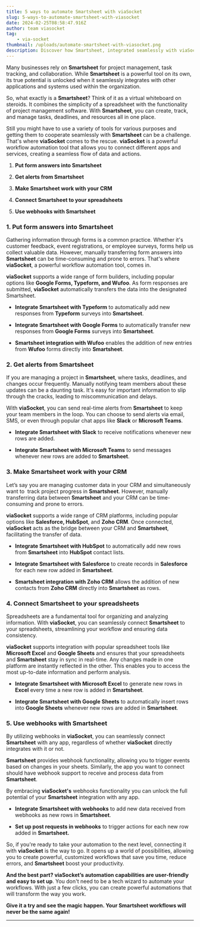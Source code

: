 ```yaml
---
title: 5 ways to automate Smartsheet with viaSocket
slug: 5-ways-to-automate-smartsheet-with-viasocket
date: 2024-02-25T08:58:47.916Z
author: team viasocket
tag:
    - via-socket
thumbnail: /uploads/automate-smartsheet-with-viasocket.png
description: Discover how Smartsheet, integrated seamlessly with viaSocket, transforms project management and collaboration.
---
```


Many businesses rely on **Smartsheet** for project management, task tracking, and collaboration. While **Smartsheet** is a powerful tool on its own, its true potential is unlocked when it seamlessly integrates with other applications and systems used within the organization.

So, what exactly is a **Smartsheet**? Think of it as a virtual whiteboard on steroids. It combines the simplicity of a spreadsheet with the functionality of project management software. With **Smartsheet**, you can create, track, and manage tasks, deadlines, and resources all in one place.

Still you might have to use a variety of tools for various purposes and getting them to cooperate seamlessly with **Smartsheet** can be a challenge. That's where **viaSocket** comes to the rescue. **viaSocket** is a powerful workflow automation tool that allows you to connect different apps and services, creating a seamless flow of data and actions.

1. **Put form answers into Smartsheet**

2. **Get alerts from Smartsheet**

3. **Make Smartsheet work with your CRM**

4. **Connect Smartsheet to your spreadsheets**

5. **Use webhooks with Smartsheet**

### 1. Put form answers into Smartsheet<a id="1-put-form-answers-into-smartsheet"></a>

Gathering information through forms is a common practice. Whether it's customer feedback, event registrations, or employee surveys, forms help us collect valuable data. However, manually transferring form answers into **Smartsheet** can be time-consuming and prone to errors. That's where **viaSocket**, a powerful workflow automation tool, comes in.

**viaSocket** supports a wide range of form builders, including popular options like **Google Forms, Typeform, and Wufoo**. As form responses are submitted, **viaSocket** automatically transfers the data into the designated Smartsheet.

-   **Integrate Smartsheet with Typeform** to automatically add new responses from **Typeform** surveys into **Smartsheet**.

*   **Integrate Smartsheet with Google Forms** to automatically transfer new responses from **Google Forms** surveys into **Smartsheet**.

-   **Smartsheet integration with Wufoo** enables the addition of new entries from **Wufoo** forms directly into **Smartsheet**.

### 2. Get alerts from Smartsheet<a id="2-get-alerts-from-smartsheet"></a>

If you are managing a project in **Smartsheet**, where tasks, deadlines, and changes occur frequently. Manually notifying team members about these updates can be a daunting task. It's easy for important information to slip through the cracks, leading to miscommunication and delays.

With **viaSocket**, you can send real-time alerts from **Smartsheet** to keep your team members in the loop. You can choose to send alerts via email, SMS, or even through popular chat apps like **Slack** or **Microsoft Teams**.

-   **Integrate Smartsheet with Slack** to receive notifications whenever new rows are added.

*   **Integrate Smartsheet with Microsoft Teams** to send messages whenever new rows are added to **Smartsheet**.

### 3. Make Smartsheet work with your CRM<a id="3-make-smartsheet-work-with-your-crm"></a>

Let’s say you are managing customer data in your CRM and simultaneously want to  track project progress in **Smartsheet**. However, manually transferring data between **Smartsheet** and your CRM can be time-consuming and prone to errors.

**viaSocket** supports a wide range of CRM platforms, including popular options like **Salesforce, HubSpot**, and **Zoho CRM**. Once connected, **viaSocket** acts as the bridge between your CRM and **Smartsheet**, facilitating the transfer of data.

-   **Integrate Smartsheet with HubSpot** to automatically add new rows from **Smartsheet** into **HubSpot** contact lists.

*   **Integrate Smartsheet with Salesforce** to create records in **Salesforce** for each new row added in **Smartsheet**.

-   **Smartsheet integration with Zoho CRM** allows the addition of new contacts from **Zoho CRM** directly into **Smartsheet** as rows.

### 4. Connect Smartsheet to your spreadsheets<a id="4-connect-smartsheet-to-your-spreadsheets"></a>

Spreadsheets are a fundamental tool for organizing and analyzing information. With **viaSocket**, you can seamlessly connect **Smartsheet** to your spreadsheets, streamlining your workflow and ensuring data consistency.

**viaSocket** supports integration with popular spreadsheet tools like **Microsoft Excel** and **Google Sheets** and ensures that your spreadsheets and **Smartsheet** stay in sync in real-time. Any changes made in one platform are instantly reflected in the other. This enables you to access the most up-to-date information and perform analysis.

-   **Integrate Smartsheet with Microsoft Excel** to generate new rows in **Excel** every time a new row is added in **Smartsheet**.

*   **Integrate Smartsheet with Google Sheets** to automatically insert rows into **Google Sheets** whenever new rows are added in **Smartsheet**.

### 5. Use webhooks with Smartsheet<a id="5-use-webhooks-with-smartsheet"></a>

By utilizing webhooks in **viaSocket**, you can seamlessly connect **Smartsheet** with any app, regardless of whether **viaSocket** directly integrates with it or not.

**Smartsheet** provides webhook functionality, allowing you to trigger events based on changes in your sheets. Similarly, the app you want to connect should have webhook support to receive and process data from **Smartsheet**.

By embracing **viaSocket's** webhooks functionality you can unlock the full potential of your **Smartsheet** integration with any app.

-   **Integrate Smartsheet with webhooks** to add new data received from webhooks as new rows in **Smartsheet**.

*   **Set up post requests in webhooks** to trigger actions for each new row added in **Smartsheet.**

So, if you're ready to take your automation to the next level, connecting it with **viaSocket** is the way to go. It opens up a world of possibilities, allowing you to create powerful, customized workflows that save you time, reduce errors, and **Smartsheet** boost your productivity.

**And the best part? viaSocket’s automation capabilities are user-friendly and easy to set up**. You don't need to be a tech wizard to automate your workflows. With just a few clicks, you can create powerful automations that will transform the way you work.

**Give it a try and see the magic happen. Your Smartsheet workflows will never be the same again!**

---
